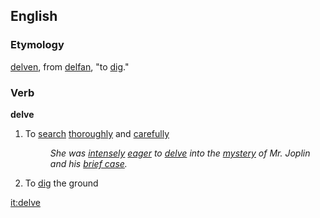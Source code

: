 ==English==
===Etymology===
{{ME.}} [[delven]], from {{OE.}} [[delfan]], "to [[dig]]."

===Verb===
'''delve'''
#To [[search]] [[thoroughly]] and [[carefully]]
#: ''She was [[intensely]] [[eager]] to [[delve]] into the [[mystery]] of Mr. Joplin and his [[brief case]].''
#To [[dig]] the ground

[[it:delve]]